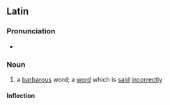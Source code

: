 ==Latin==

===Pronunciation===
* {{la-IPA|vōx barbara}}

===Noun===
{{la-noun|[[vōx]] [[barbara]]|vōcis barbarae|f|third}}

# a [[barbarous]] word; a [[word]] which is [[said]] [[incorrect]]ly

====Inflection====
{{la-decl-multi|vōx/vōc<3> barbar<1>|g=f|title=<3> noun with <1> adjective.}}